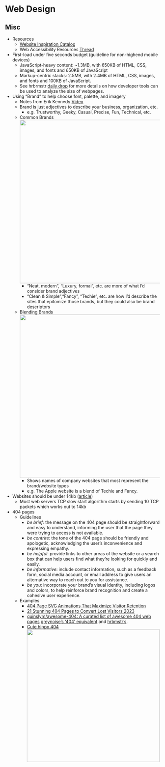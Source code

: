 # Web Design {#sec-webdes .unnumbered}

## Misc {#sec-webdes-misc .unnumbered}

-   Resources
    -   [Website Inspiration Catalog](https://www.curated.design/)
    -   Web Accessibility Resources [Thread](https://fosstodon.org/@zkamvar@hachyderm.io/113289171469945823)
-   First-load under five seconds budget (guideline for non-highend mobile devices)
    -   JavaScript-heavy content: \~1.3MB, with 650KB of HTML, CSS, images, and fonts and 650KB of JavaScript
    -   Markup-centric stacks: 2.5MB, with 2.4MB of HTML, CSS, images, and fonts and 100KB of JavaScript.
    -   See hrbrmstr [daily drop](https://dailydrop.hrbrmstr.dev/2024/02/02/drop-414-2024-02-02-weekend-project-edition/) for more details on how developer tools can be used to analyze the size of webpages.
-   Using "Brand" to help choose font, palette, and imagery
    -   Notes from Erik Kennedy [Video](https://www.youtube.com/watch?v=JOQJO_V7sew&ab_channel=LearnUIDesign)
    -   Brand is just adjectives to describe your business, organization, etc.
        -   e.g. Trustworthy, Geeky, Casual, Precise, Fun, Technical, etc.
    -   Common Brands\
        ![](_resources/Web-Design.resources/brands-fonts-palettes-imgs-1.png){.lightbox group="brand" width="532"}
        -   "Neat, modern", "Luxury, formal", etc. are more of what I'd consider brand adjectives
        -   "Clean & Simple","Fancy", "Techie", etc. are how I'd describe the sites that epitomize those brands, but they could also be brand descriptors
    -   Blending Brands\
        ![](_resources/Web-Design.resources/brand-cross-examples-1.png){.lightbox group="brand" width="532"}
        -   Shows names of company websites that most represent the brand/website types
        -   e.g. The Apple website is a blend of Techie and Fancy.
-   Websites should be under 14kb ([article](https://endtimes.dev/why-your-website-should-be-under-14kb-in-size/))
    -   Most web servers TCP slow start algorithm starts by sending 10 TCP packets which works out to 14kb
-   404 pages
    -   Guidelines
        -   *be brief:* the message on the 404 page should be straightforward and easy to understand, informing the user that the page they were trying to access is not available.
        -   *be contrite*: the tone of the 404 page should be friendly and apologetic, acknowledging the user's inconvenience and expressing empathy.
        -   *be helpful*: provide links to other areas of the website or a search box that can help users find what they're looking for quickly and easily.
        -   *be informative*: include contact information, such as a feedback form, social media account, or email address to give users an alternative way to reach out to you for assistance.
        -   *be you*: incorporate your brand's visual identity, including logos and colors, to help reinforce brand recognition and create a cohesive user experience.
    -   Examples
        -   [404 Page SVG Animations That Maximize Visitor Retention](https://www.svgator.com/blog/404-page-svg-animations/)
        -   [21 Stunning 404 Pages to Convert Lost Visitors 2023](https://optinmonster.com/best-404-page-examples/)
        -   [guinslym/awesome-404: A curated list of awesome 404 web pages](https://github.com/guinslym/awesome-404) [greynoise's '404' equivalent](https://viz.greynoise.io/ip/19.5.4.1) and [hrbmstr's](https://rud.is/404).
        -   [Cute hippo 404](https://www.jhelvy.com/posts/2023-02-28-parameterized-pdfs-with-quarto/#passing-data-frames-as-parameters)\
            ![](_resources/Web-Design.resources/404-cute-hippo-1.png){.lightbox width="432"}
